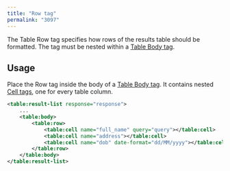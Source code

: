 ```yaml
---
title: "Row tag"
permalink: "3097"
---
```


The Table Row tag specifies how rows of the results table should be formatted. The tag must be nested within a [Table Body tag](/fusion/5.9/3099/table-body-tag).

## Usage

Place the Row tag inside the body of a [Table Body tag](/fusion/5.9/3099/table-body-tag). It contains nested [Cell tags](/fusion/5.9/3098/cell-tag), one for every table column.

```xml
<table:result-list response="response">
    ...
    <table:body>
        <table:row>
            <table:cell name="full_name" query="query"></table:cell>
            <table:cell name="address"></table:cell>
            <table:cell name="dob" date-format="dd/MM/yyyy"></table:cell>
        </table:row>
    </table:body>
</table:result-list>
```